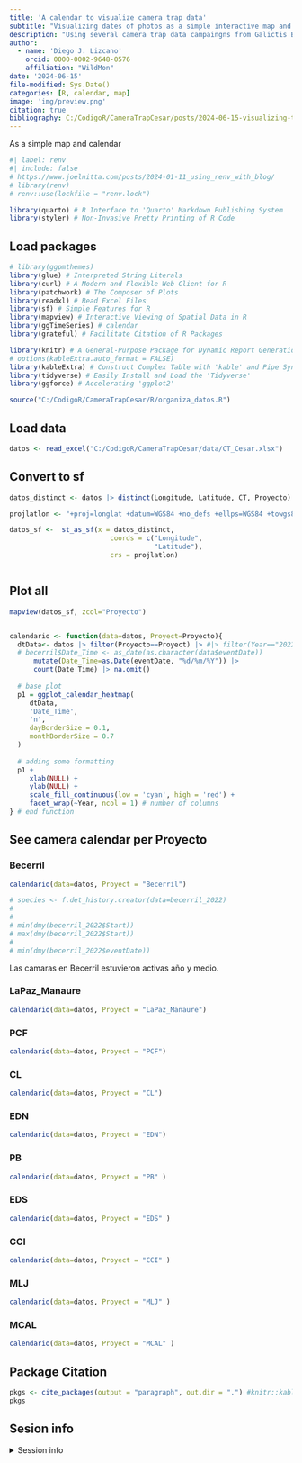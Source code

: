 ```yaml
---
title: 'A calendar to visualize camera trap data'
subtitle: "Visualizing dates of photos as a simple interactive map and a calendar"
description: "Using several camera trap data campaingns from Galictis Biodiversidad"
author: 
  - name: 'Diego J. Lizcano'
    orcid: 0000-0002-9648-0576
    affiliation: "WildMon"
date: '2024-06-15'
file-modified: Sys.Date()
categories: [R, calendar, map]
image: 'img/preview.png'
citation: true
bibliography: C:/CodigoR/CameraTrapCesar/posts/2024-06-15-visualizing-the-data/grateful-refs.bib
---
```

As a simple map and calendar

```r
#| label: renv
#| include: false
# https://www.joelnitta.com/posts/2024-01-11_using_renv_with_blog/
# library(renv)
# renv::use(lockfile = "renv.lock")

library(quarto) # R Interface to 'Quarto' Markdown Publishing System
library(styler) # Non-Invasive Pretty Printing of R Code
```

## Load packages

```r

# library(ggpmthemes)
library(glue) # Interpreted String Literals
library(curl) # A Modern and Flexible Web Client for R
library(patchwork) # The Composer of Plots
library(readxl) # Read Excel Files
library(sf) # Simple Features for R
library(mapview) # Interactive Viewing of Spatial Data in R
library(ggTimeSeries) # calendar
library(grateful) # Facilitate Citation of R Packages

library(knitr) # A General-Purpose Package for Dynamic Report Generation in R
# options(kableExtra.auto_format = FALSE)
library(kableExtra) # Construct Complex Table with 'kable' and Pipe Syntax
library(tidyverse) # Easily Install and Load the 'Tidyverse'
library(ggforce) # Accelerating 'ggplot2'

source("C:/CodigoR/CameraTrapCesar/R/organiza_datos.R")

```

## Load data

```r

datos <- read_excel("C:/CodigoR/CameraTrapCesar/data/CT_Cesar.xlsx")

```


## Convert to sf

```r

datos_distinct <- datos |> distinct(Longitude, Latitude, CT, Proyecto)

projlatlon <- "+proj=longlat +datum=WGS84 +no_defs +ellps=WGS84 +towgs84=0,0,0"

datos_sf <-  st_as_sf(x = datos_distinct,
                         coords = c("Longitude", 
                                    "Latitude"),
                         crs = projlatlon)



```


## Plot all

```r
mapview(datos_sf, zcol="Proyecto")


calendario <- function(data=datos, Proyect=Proyecto){
  dtData<- datos |> filter(Proyecto==Proyect) |> #|> filter(Year=="2022")
  # becerril$Date_Time <- as_date(as.character(data$eventDate))
      mutate(Date_Time=as.Date(eventDate, "%d/%m/%Y")) |> 
      count(Date_Time) |> na.omit()
  
  # base plot
  p1 = ggplot_calendar_heatmap(
     dtData,
     'Date_Time',
     'n',
     dayBorderSize = 0.1,
     monthBorderSize = 0.7
  )
  
  # adding some formatting
  p1 +
     xlab(NULL) +
     ylab(NULL) +
     scale_fill_continuous(low = 'cyan', high = 'red') +
     facet_wrap(~Year, ncol = 1) # number of columns
} # end function

```


## See camera calendar per Proyecto

### Becerril

```r

calendario(data=datos, Proyect = "Becerril")

# species <- f.det_history.creator(data=becerril_2022)
# 
# 
# min(dmy(becerril_2022$Start))
# max(dmy(becerril_2022$Start))
# 
# min(dmy(becerril_2022$eventDate))

```
Las camaras en Becerril estuvieron activas año y medio.


### LaPaz_Manaure

```r

calendario(data=datos, Proyect = "LaPaz_Manaure")


```
### PCF
```r
calendario(data=datos, Proyect = "PCF")
```

### CL
```r
calendario(data=datos, Proyect = "CL")
```


### EDN
```r
calendario(data=datos, Proyect = "EDN")
```


### PB
```r
calendario(data=datos, Proyect = "PB" )
```


### EDS
```r
calendario(data=datos, Proyect = "EDS" )
```

### CCI
```r
calendario(data=datos, Proyect = "CCI" )
```

### MLJ
```r
calendario(data=datos, Proyect = "MLJ" )
```

### MCAL
```r
calendario(data=datos, Proyect = "MCAL" )
```


## Package Citation

```r
pkgs <- cite_packages(output = "paragraph", out.dir = ".") #knitr::kable(pkgs)
pkgs

```

## Sesion info

<details>
  
<summary>Session info</summary>

```r
#| label: sessioninfo
options(width = 150)
devtools::session_info()
```

</details>

